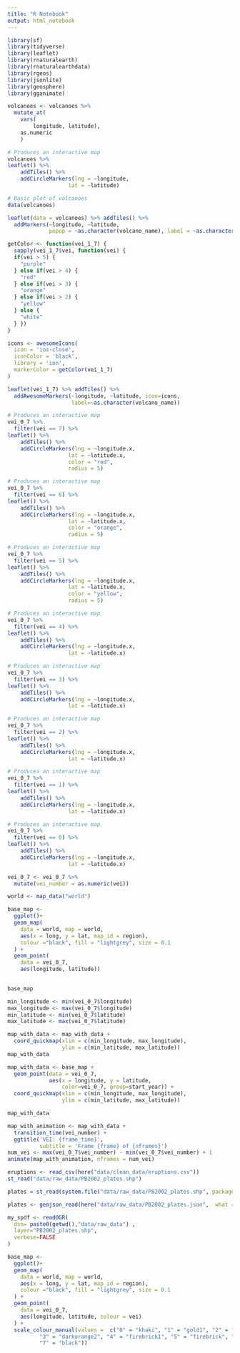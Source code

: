 ```yaml
---
title: "R Notebook"
output: html_notebook
---
```


```r
library(sf)
library(tidyverse)
library(leaflet)
library(rnaturalearth)
library(rnaturalearthdata)
library(rgeos)
library(jsonlite)
library(geosphere)
library(gganimate)
```


```r
volcanoes <- volcanoes %>% 
  mutate_at(
    vars(
        longitude, latitude),
    as.numeric
    ) 
```

```r
# Produces an interactive map
volcanoes %>% 
leaflet() %>% 
    addTiles() %>% 
    addCircleMarkers(lng = ~longitude, 
                   lat = ~latitude)  
```


```r
# Basic plot of volcanoes
data(volcanoes)

leaflet(data = volcanoes) %>% addTiles() %>%
  addMarkers(~longitude, ~latitude, 
             popup = ~as.character(volcano_name), label = ~as.character(volcano_name))
```



```r
getColor <- function(vei_1_7) {
  sapply(vei_1_7$vei, function(vei) {
  if(vei > 5) {
    "purple"
  } else if(vei > 4) {
    "red"
  } else if(vei > 3) {
    "orange"
  } else if(vei > 2) {
    "yellow"
  } else {
    "white"
  } })
}

icons <- awesomeIcons(
  icon = 'ios-close',
  iconColor = 'black',
  library = 'ion',
  markerColor = getColor(vei_1_7)
)

leaflet(vei_1_7) %>% addTiles() %>%
  addAwesomeMarkers(~longitude, ~latitude, icon=icons, 
                    label=~as.character(volcano_name))
```

```r
# Produces an interactive map
vei_0_7 %>% 
  filter(vei == 7) %>% 
leaflet() %>% 
    addTiles() %>% 
    addCircleMarkers(lng = ~longitude.x, 
                   lat = ~latitude.x,
                   color = "red",
                   radius = 5)  

```

```r
# Produces an interactive map
vei_0_7 %>% 
  filter(vei == 6) %>% 
leaflet() %>% 
    addTiles() %>% 
    addCircleMarkers(lng = ~longitude.x, 
                   lat = ~latitude.x,
                   color = "orange",
                   radius = 5)  

```

```r
# Produces an interactive map
vei_0_7 %>% 
  filter(vei == 5) %>% 
leaflet() %>% 
    addTiles() %>% 
    addCircleMarkers(lng = ~longitude.x, 
                   lat = ~latitude.x,  
                   color = "yellow",
                   radius = 5)  
```

```r
# Produces an interactive map
vei_0_7 %>% 
  filter(vei == 4) %>% 
leaflet() %>% 
    addTiles() %>% 
    addCircleMarkers(lng = ~longitude.x, 
                   lat = ~latitude.x)  

```

```r
# Produces an interactive map
vei_0_7 %>% 
  filter(vei == 3) %>% 
leaflet() %>% 
    addTiles() %>% 
    addCircleMarkers(lng = ~longitude.x, 
                   lat = ~latitude.x)  

```

```r
# Produces an interactive map
vei_0_7 %>% 
  filter(vei == 2) %>% 
leaflet() %>% 
    addTiles() %>% 
    addCircleMarkers(lng = ~longitude.x, 
                   lat = ~latitude.x)  

```

```r
# Produces an interactive map
vei_0_7 %>% 
  filter(vei == 1) %>% 
leaflet() %>% 
    addTiles() %>% 
    addCircleMarkers(lng = ~longitude.x, 
                   lat = ~latitude.x)  

```

```r
# Produces an interactive map
vei_0_7 %>% 
  filter(vei == 0) %>% 
leaflet() %>% 
    addTiles() %>% 
    addCircleMarkers(lng = ~longitude.x, 
                   lat = ~latitude.x)  

```

```r
vei_0_7 <- vei_0_7 %>% 
  mutate(vei_number = as.numeric(vei))
```

```r
world <- map_data("world")
```


```r
base_map <- 
  ggplot()+
  geom_map(
    data = world, map = world,
    aes(x = long, y = lat, map_id = region),
    colour ="black", fill = "lightgrey", size = 0.1
  ) +
  geom_point(
    data = vei_0_7,
    aes(longitude, latitude))
 
```

```r
base_map
```

```r
min_longitude <- min(vei_0_7$longitude)
max_longitude <- max(vei_0_7$longitude)
min_latitude <- min(vei_0_7$latitude)
max_latitude <- max(vei_0_7$latitude)

map_with_data <- map_with_data +
  coord_quickmap(xlim = c(min_longitude, max_longitude),
                 ylim = c(min_latitude, max_latitude))
map_with_data
```


```r
map_with_data <- base_map +
  geom_point(data = vei_0_7, 
             aes(x = longitude, y = latitude, 
                 color=vei_0_7, group=start_year)) +
  coord_quickmap(xlim = c(min_longitude, max_longitude),  
                 ylim = c(min_latitude, max_latitude))

map_with_data
```





```r
map_with_animation <- map_with_data +
  transition_time(vei_number) +
  ggtitle('VEI: {frame_time}',
          subtitle = 'Frame {frame} of {nframes}')
num_vei <- max(vei_0_7$vei_number) - min(vei_0_7$vei_number) + 1
animate(map_with_animation, nframes = num_vei)
```





```r
eruptions <- read_csv(here("data/clean_data/eruptions.csv"))
st_read("data/raw_data/PB2002_plates.shp")

plates = st_read(system.file("data/raw_data/PB2002_plates.shp", package="sf"))

plates <- geojson_read(here("data/raw_data/PB2002_plates.json",  what = "sp"))

```


```r
my_spdf <- readOGR( 
  dsn= paste0(getwd(),"data/raw_data") , 
  layer="PB2002_plates.shp",
  verbose=FALSE
)
```






```r
base_map <- 
  ggplot()+
  geom_map(
    data = world, map = world,
    aes(x = long, y = lat, map_id = region),
    colour ="black", fill = "lightgrey", size = 0.1
  ) +
  geom_point(
    data = vei_0_7,
    aes(longitude, latitude, colour = vei)
  ) +
  scale_colour_manual(values =  c("0" = "khaki", "1" = "gold1", "2" = "darkgoldenrod2",
          "3" = "darkorange2", "4" = "firebrick1", "5" = "firebrick", "6" = "firebrick4",
          "7" = "black"))
```
